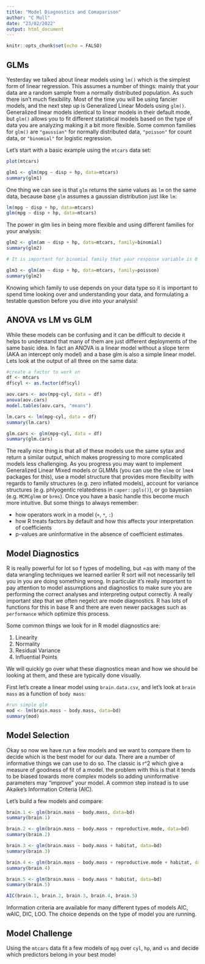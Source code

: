```yaml
---
title: "Model Diagnostics and Comaparison"
author: "C Mull"
date: "23/02/2022"
output: html_document
---
```


```r
knitr::opts_chunk$set(echo = FALSO)
```

## GLMs

Yesterday we talked about linear models using `lm()` which is the simplest form of linear regression. This assumes a number of things: mainly that your data are a random sample from a normally distributed population. As such there isn't much flexibility. Most of the time you will be using fancier models, and the next step up is Generalized Linear Models using `glm()`. Generalized linear models identical to linear models in their default mode, but `glm()` allows you to fit different statistical models based on the type of data you are analyzing making it a bit more flexible. Some common families for `glm()` are `"gaussian"` for normally distributed data, `"poisson"` for count data, or `"binomial"` for logistic regression.

Let's start with a basic example using the `mtcars` data set:

```r

plot(mtcars)

glm1 <- glm(mpg ~ disp + hp, data=mtcars)
summary(glm1)
```

One thing we can see is that `glm` returns the same values as `lm` on the same data, because base `glm` assumes a gaussian distribution just like `lm`:

```r

lm(mpg ~ disp + hp, data=mtcars)
glm(mpg ~ disp + hp, data=mtcars)

```

The power in glm lies in being more flexible and using different families for your analysis:

```r

glm2 <- glm(am ~ disp + hp, data=mtcars, family=binomial)
summary(glm2)

# It is important for binomial family that your response variable is 0 and 1, otherwise you will get an error.

```


```r

glm3 <- glm(am ~ disp + hp, data=mtcars, family=poisson)
summary(glm2)

```


Knowing which family to use depends on your data type so it is important to spend time looking over and understanding your data, and formulating a testable question before you dive into your analysis!


## ANOVA vs LM vs GLM

While these models can be confusing and it can be difficult to decide it helps to understand that many of them are just different deployments of the same basic idea. In fact an ANOVA is a linear model without a slope term (AKA an intercept only model) and a base glm is also a simple linear model. Lets look at the output of all three on the same data:

```r

#create a factor to work on
df <- mtcars
df$cyl <- as.factor(df$cyl)

aov.cars <- aov(mpg~cyl, data = df)
anova(aov.cars)
model.tables(aov.cars, "means")

lm.cars <- lm(mpg~cyl, data = df)
summary(lm.cars)

glm.cars <- glm(mpg~cyl, data = df)
summary(glm.cars)
```


The really nice thing is that all of these models use the same sytax and return a similar output, which makes progressing to more complicated models less challenging. As you progress you may want to implement Generalized Linear Mixed models or GLMMs (you can use the `nlme` or `lme4` packages for this), use a model structure that provides more flexibilty with regards to family structures (e.g. zero inflated models), account for variance structures (e.g. phlyogentic relatedness in `caper::pgls()`), or go bayesian (e.g. `MCMCglmm` or `brms`). Once you have a basic handle this become much more intuitive. But some things to always remember:

  * how operators work in a model (`+`, `*`, `:`)
  * how R treats factors by default and how this affects your interpretation of coefficients
  * p-values are uninformative in the absence of coefficient estimates



## Model Diagnostics

R is really powerful for lot so f types of modelling, but =as with many of the data wrangling techniques we learned earlier R sort will not necessarily tell you in you are doing something wrong. In particular it's really important to pay attention to model assumptions and diagnostics to make sure you are performing the correct analyses and interpreting output correctly. A really important step that we often negelct are mode diagnostics. R has lots of functions for this in base R and there are even newer packages such as `performance` which optimize this process.

Some common things we look for in R model diagnostics are:

  1. Linearity
  2. Normality
  3. Residual Variance
  4. Influential Points
  
We will quickly go over what these diagnostics mean and how we should be looking at them, and these are typically done visually. 

First let's create a linear model using `brain.data.csv`, and let's look at `brain mass` as a function of `body mass`:

```r

#run simple glm
mod <- lm(brain.mass ~ body.mass, data=bd)
summary(mod)
```



## Model Selection

Okay so now we have run a few models and we want to compare them to decide which is the best model for our data. There are a number of informative things we can use to do so. The classic is r^2 which give a measure of goodness of fit of a model. the problem with this is that it tends to be biased towards more complex models so adding uninformative parameters may "improve" your model. A common step instead is to use Akaike's Information Criteria (AIC).

Let's build a few models and compare:

```r

brain.1 <- glm(brain.mass ~ body.mass, data=bd)
summary(brain.1)

brain.2 <- glm(brain.mass ~ body.mass + reproductive.mode, data=bd)
summary(brain.2)

brain.3 <- glm(brain.mass ~ body.mass + habitat, data=bd)
summary(brain.3)

brain.4 <- glm(brain.mass ~ body.mass + reproductive.mode + habitat, data=bd)
summary(brain.4)

brain.5 <- glm(brain.mass ~ body.mass * habitat, data=bd)
summary(brain.5)

AIC(brain.1, brain.2, brain.3, brain.4, brain.5)

```


Information criteria are available for many different types of models AIC, wAIC, DIC, LOO. The choice depends on the type of model you are running.




## Model Challenge

Using the `mtcars` data fit a few models of `mpg` over `cyl`, `hp`, and `vs` and decide which predictors belong in your best model

```r



```



